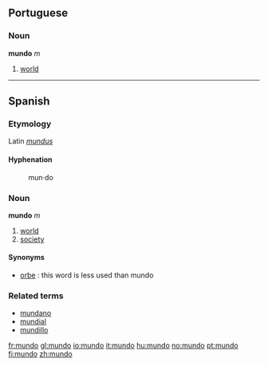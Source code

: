==Portuguese==
===Noun===
'''mundo''' ''m''

# [[world]]

----

==Spanish==
===Etymology===
Latin ''[[mundus]]''
====Hyphenation====
:mun&middot;do

===Noun===
'''mundo''' ''m''

# [[world]]
# [[society]]

====Synonyms====
*[[orbe]] : this word is less used than mundo

===Related terms===
*[[mundano]]
*[[mundial]]
*[[mundillo]]

[[fr:mundo]]
[[gl:mundo]]
[[io:mundo]]
[[it:mundo]]
[[hu:mundo]]
[[no:mundo]]
[[pt:mundo]]
[[fi:mundo]]
[[zh:mundo]]